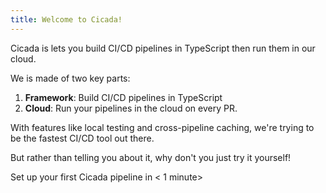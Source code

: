 ```yaml
---
title: Welcome to Cicada!
---
```


Cicada is lets you build CI/CD pipelines in TypeScript then run them in our cloud.

We is made of two key parts:
1. **Framework**: Build CI/CD pipelines in TypeScript
2. **Cloud**: Run your pipelines in the cloud on every PR. 

With features like local testing and cross-pipeline caching, we're trying to be the fastest CI/CD tool out there.

But rather than telling you about it, why don't you just try it yourself! 

<Card title="Get started" icon="Play"  href="/local-pipelines">
  Set up your first Cicada pipeline in < 1 minute>
</Card>